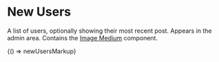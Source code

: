 
<Meta title="Legacy/Components/New Users" />

# New Users

A list of users, optionally showing their most recent post. Appears in the admin area. Contains the [Image Medium](/?path=/docs/legacy-components-image-medium--image-medium) component.

<Canvas>
  <Story name="New Users" height="1100px">
    {() => newUsersMarkup}
  </Story>
</Canvas>
